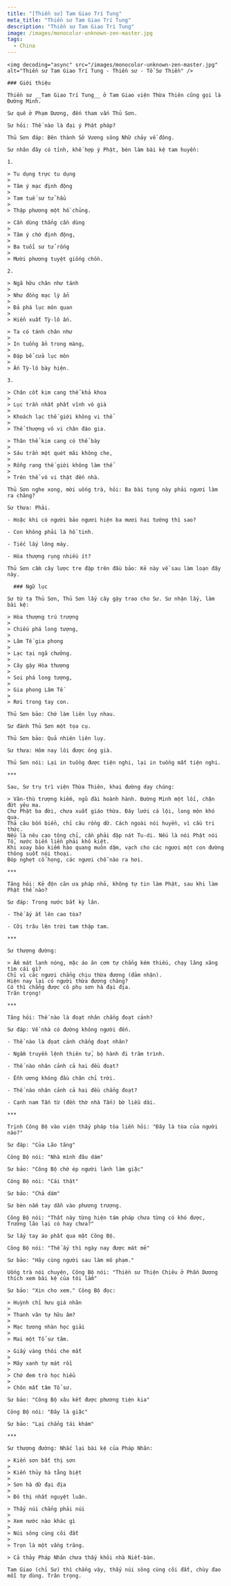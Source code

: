 ```yaml
---
title: "[Thiền sư] Tam Giao Trí Tung"
meta_title: "Thiền sư Tam Giao Trí Tung"
description: "Thiền sư Tam Giao Trí Tung"
image: /images/monocolor-unknown-zen-master.jpg
tags:
  - China
---
```


<div className="grid xl:grid-cols-8 lg:grid-cols-8 md:grid-cols-2 sm:grid-cols-2 xs:grid-cols-1 gap-8 bg-body dark:bg-darkmode-body">

  <div className="lg:col-span-3 md:col-span-1">

    <img decoding="async" src="/images/monocolor-unknown-zen-master.jpg" alt="Thiền sư Tam Giao Trí Tung - Thiền sư - Tổ Sư Thiền" />

    ### Giới thiệu

    Thiền sư __Tam Giao Trí Tung__ ở Tam Giao viện Thừa Thiên cũng gọi là Đường Minh.

    Sư quê ở Phạm Dương, đến tham vấn Thủ Sơn.

    Sư hỏi: Thế nào là đại ý Phật pháp?

    Thủ Sơn đáp: Bên thành Sở Vương sông Nhữ chảy về đông.

    Sư nhân đây có tỉnh, khế hợp ý Phật, bèn làm bài kệ tam huyền:

    1.

    > Tu dụng trực tu dụng
    >
    > Tâm ý mạc định động
    >
    > Tam tuế sư tử hẩu
    >
    > Thập phương một hồ chủng.

    > Cần dùng thẳng cần dùng
    >
    > Tâm ý chớ định động,
    >
    > Ba tuổi sư tử rống
    >
    > Mười phương tuyệt giống chồn.

    2.

    > Ngã hữu chân như tánh
    >
    > Như đồng mạc lý ẩn
    >
    > Đả phá lục môn quan
    >
    > Hiển xuất Tỳ-lô ấn.

    > Ta có tánh chân như
    >
    > In tuồng ẩn trong màng,
    >
    > Đập bể cửa lục môn
    >
    > Ấn Tỳ-lô bày hiện.

    3.

    > Chân cốt kim cang thể khả khoa
    >
    > Lục trần nhất phất vĩnh vô già
    >
    > Khoách lạc thế giới không vi thể
    >
    > Thể thượng vô vi chân đáo gia.

    > Thân thể kim cang có thể bày
    >
    > Sáu trần một quét mãi không che,
    >
    > Rỗng rang thế giới không làm thể
    >
    > Trên thể vô vi thật đến nhà.

    Thủ Sơn nghe xong, mời uống trà, hỏi: Ba bài tụng này phải ngươi làm ra chăng?

    Sư thưa: Phải.

    - Hoặc khi có người bảo ngươi hiện ba mươi hai tướng thì sao?

    - Con không phải là hồ tinh.

    - Tiếc lấy lông mày.

    - Hòa thượng rụng nhiều ít?

    Thủ Sơn cầm cây lược tre đập trên đầu bảo: Kẻ này về sau làm loạn đây này.

  </div>

  <div className="lg:col-span-5 md:col-span-1">

      ### Ngữ lục

    Sư từ tạ Thủ Sơn, Thủ Sơn lấy cây gậy trao cho Sư. Sư nhận lấy, làm bài kệ:

    > Hòa thượng trú trượng
    >
    > Chiếu phá long tượng,
    >
    > Lâm Tế gia phong
    >
    > Lạc tại ngã chưởng.
    >
    > Cây gậy Hòa thượng
    >
    > Soi phá long tượng,
    >
    > Gia phong Lâm Tế
    >
    > Rơi trong tay con.

    Thủ Sơn bảo: Chớ làm liên lụy nhau.

    Sư đánh Thủ Sơn một tọa cụ.

    Thủ Sơn bảo: Quả nhiên liên lụy.

    Sư thưa: Hôm nay lôi được ông già.

    Thủ Sơn nói: Lại in tuồng được tiện nghi, lại in tuồng mất tiện nghi.

    ***

    Sau, Sư trụ trì viện Thừa Thiên, khai đường dạy chúng:

    > Văn-thù trượng kiếm, ngũ đài hoành hành. Đường Minh một lối, chặn đứt yêu ma.
    Chư Phật ba đời, chưa xuất giáo thừa. Đáy lưới cá lội, long môn khó qua.
    Thả câu bốn biển, chỉ câu rồng dữ. Cách ngoài nói huyền, vì cầu tri thức.
    Nếu là nêu cao tông chỉ, cần phải đập nát Tu-di. Nếu là nói Phật nói Tổ, nước biển liền phải khô kiệt.
    Khi xoay bảo kiếm hào quang muôn dặm, vạch cho các ngươi một con đường thông suốt nói thoại.
    Bóp nghẹt cổ họng, các ngươi chỗ nào ra hơi.

    ***

    Tăng hỏi: Kẻ độn căn ưa pháp nhỏ, không tự tin làm Phật, sau khi làm Phật thế nào?

    Sư đáp: Trong nước bắt kỳ lân.

    - Thế ấy ắt lên cao tòa?

    - Cỡi trâu lên trời tam thập tam.

    ***

    Sư thượng đường:

    > Ấm mát lạnh nóng, mặc áo ăn cơm tự chẳng kém thiếu, chạy lăng xăng tìm cái gì?
    Chỉ vì các ngươi chẳng chịu thừa đương (đảm nhận).
    Hiện nay lại có người thừa đương chăng?
    Có thì chẳng được cô phụ sơn hà đại địa.
    Trân trọng!

    ***

    Tăng hỏi: Thế nào là đoạt nhân chẳng đoạt cảnh?

    Sư đáp: Về nhà có đường không người đến.

    - Thế nào là đọat cảnh chẳng đoạt nhân?

    - Ngầm truyền lệnh thiên tử, bộ hành đi trăm trình.

    - Thế nào nhân cảnh cả hai đều đoạt?

    - Ễnh ương không đầu chân chỉ trời.

    - Thế nào nhân cảnh cả hai đều chẳng đoạt?

    - Cạnh nam Tấn từ (đền thờ nhà Tấn) bờ liễu dài.

    ***

    Trịnh Công Bộ vào viện thấy pháp tòa liền hỏi: "Đây là tòa của người nào?"

    Sư đáp: "Của Lão tăng"

    Công Bộ nói: "Nhà mình đâu dám"

    Sư bảo: "Công Bộ chớ ép người lành làm giặc"

    Công Bộ nói: "Cái thật"

    Sư bảo: "Chả dám"

    Sư bèn nắm tay dẫn vào phương trượng.

    Công Bộ nói: "Thất này từng hiện tám pháp chưa từng có khó được, Trưởng lão lại có hay chưa?"

    Sư lấy tay áo phất qua mặt Công Bộ.

    Công Bộ nói: "Thế ấy thì ngày nay được mát mẻ"

    Sư bảo: "Hãy cùng người sau làm mô phạm."

    Uống trà nói chuyện, Công Bộ nói: "Thiền sư Thiện Chiêu ở Phần Dương thích xem bài kệ của tôi lắm"

    Sư bảo: "Xin cho xem." Công Bộ đọc:

    > Huỳnh chỉ hưu giá nhãn
    >
    > Thanh vân tự hữu âm?
    >
    > Mạc tương nhàn học giải
    >
    > Mai một Tổ sư tâm.

    > Giấy vàng thôi che mắt
    >
    > Mây xanh tự mát rồi
    >
    > Chớ đem trò học hiểu
    >
    > Chôn mất tâm Tổ sư.

    Sư bảo: "Công Bộ xâu kết được phương tiện kia"

    Công Bộ nói: "Đây là giặc"

    Sư bảo: "Lại chẳng tái khám"

    ***

    Sư thượng đường: Nhắc lại bài kệ của Pháp Nhãn:

    > Kiến sơn bất thị sơn
    >
    > Kiến thủy hà tằng biệt
    >
    > Sơn hà dữ đại địa
    >
    > Đô thị nhất nguyệt luân.

    > Thấy núi chẳng phải núi
    >
    > Xem nước nào khác gì
    >
    > Núi sông cùng cõi đất
    >
    > Trọn là một vầng trăng.

    > Cả thảy Pháp Nhãn chưa thấy khỏi nhà Niết-bàn.

    Tam Giao (chỉ Sư) thì chẳng vậy, thấy núi sông cùng cõi đất, chùy đao mỗi tự dùng. Trân trọng.

  </div>

</div>
